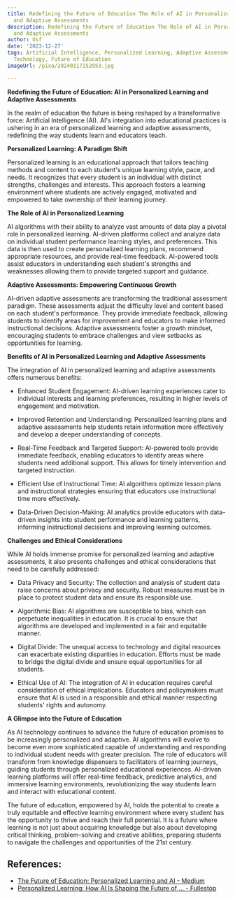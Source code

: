 ```yaml
---
title: Redefining the Future of Education The Role of AI in Personalized Learning
  and Adaptive Assessments
description: Redefining the Future of Education The Role of AI in Personalized Learning
  and Adaptive Assessments
author: Usf
date: '2023-12-27'
tags: Artificial Intelligence, Personalized Learning, Adaptive Assessments, Education
  Technology, Future of Education
imageUrl: /pixa/20240117152953.jpg

---
```

**Redefining the Future of Education: AI in Personalized Learning and Adaptive Assessments**

In the realm of education the future is  being reshaped by a transformative force: Artificial Intelligence (AI). AI's integration into educational practices is ushering in an era of personalized learning and adaptive assessments, redefining the way students learn and educators teach.

**Personalized Learning: A Paradigm Shift**

Personalized learning is an educational  approach that tailors teaching methods and content to each student's unique learning  style, pace,  and needs. It recognizes that every student is an individual with distinct strengths, challenges and interests. This approach fosters a learning environment where students are actively engaged,  motivated and empowered to take ownership of  their learning journey.

**The Role of AI  in Personalized Learning**

AI algorithms  with their ability to  analyze vast amounts of  data play  a pivotal  role in personalized learning. AI-driven platforms collect and analyze data on individual  student performance learning styles,  and preferences. This data is then used to create personalized learning plans, recommend appropriate resources, and provide  real-time feedback. AI-powered tools assist educators in understanding each  student's strengths  and weaknesses allowing them to provide targeted support and guidance.

**Adaptive Assessments: Empowering Continuous Growth**

AI-driven adaptive  assessments are transforming the traditional assessment paradigm. These assessments  adjust  the difficulty level and content based on each student's performance.  They provide immediate feedback, allowing students to identify areas for improvement and educators to make informed instructional decisions. Adaptive assessments foster a growth  mindset, encouraging students to embrace challenges and view setbacks as opportunities for learning.

**Benefits of AI in Personalized Learning and  Adaptive Assessments**

The integration of AI in personalized learning and adaptive  assessments offers numerous  benefits:

- Enhanced Student Engagement:  AI-driven learning  experiences  cater to individual  interests and learning preferences, resulting in higher levels of engagement and motivation.

- Improved Retention  and Understanding: Personalized learning plans  and adaptive  assessments help students retain information more effectively and develop a  deeper understanding  of concepts.

- Real-Time Feedback and Targeted Support: AI-powered tools provide immediate feedback, enabling educators to identify areas  where students need additional support. This allows for timely intervention  and targeted instruction.

- Efficient Use of Instructional Time:  AI algorithms optimize lesson plans and instructional strategies ensuring that educators  use instructional time more effectively.

- Data-Driven  Decision-Making: AI analytics provide educators with data-driven insights into student performance and learning patterns, informing  instructional decisions and improving learning outcomes.

**Challenges and Ethical  Considerations**

While AI holds immense promise for personalized learning and adaptive  assessments, it also presents challenges and ethical considerations  that need to be carefully addressed:

- Data Privacy and Security:  The collection and analysis  of student data raise concerns about privacy and security. Robust  measures must be in place to  protect student data and ensure  its responsible use.

- Algorithmic Bias: AI algorithms are susceptible to bias,  which can perpetuate inequalities in education. It is crucial to ensure that algorithms are  developed and implemented in a fair and equitable manner.

- Digital Divide: The unequal  access to technology and digital resources can exacerbate existing disparities in education. Efforts must be made to bridge the digital divide and ensure equal  opportunities for all  students.

- Ethical Use of AI: The integration of AI in  education requires careful  consideration  of ethical implications. Educators and policymakers must ensure that AI is used in a responsible and ethical manner respecting students' rights and autonomy.

**A Glimpse into the Future of Education**

As AI technology continues to advance the future of education  promises to be increasingly personalized and adaptive. AI algorithms will evolve  to  become even more sophisticated capable of understanding and responding  to individual  student needs with greater precision. The role of educators will transform from knowledge  dispensers to facilitators  of learning journeys, guiding students through personalized educational experiences. AI-driven learning platforms will offer real-time feedback, predictive analytics, and immersive learning environments, revolutionizing the way students learn and interact with educational content.

The future of  education, empowered by AI, holds the potential  to create a truly equitable and effective learning environment where every student has the opportunity to thrive and reach their full potential. It is a future where learning is not just about acquiring knowledge but  also about  developing critical thinking, problem-solving and creative abilities, preparing students to navigate the challenges and opportunities of  the 21st century.

## References:
- [The Future of Education: Personalized Learning and AI - Medium](https://medium.com/@keithstone1954/the-future-of-education-personalized-learning-and-ai-8085dfb52af2)
- [Personalized Learning: How AI Is Shaping the Future of ... - Fullestop](https://www.fullestop.com/blog/personalized-learning-how-ai-is-shaping-the-future-of-education)
